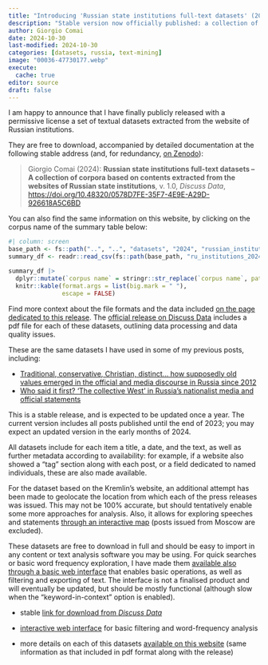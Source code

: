 ```yaml
---
title: "Introducing 'Russian state institutions full-text datasets' (2024 edition)"
description: "Stable version now officially published: a collection of corpora based on textual contents extracted from the websites of Russian state institutions"
author: Giorgio Comai
date: 2024-10-30
last-modified: 2024-10-30
categories: [datasets, russia, text-mining]
image: "00036-47730177.webp"
execute: 
  cache: true
editor: source
draft: false
---
```


I am happy to announce that I have finally publicly released with a permissive license a set of textual datasets extracted from the website of Russian institutions.

They are free to download, accompanied by detailed documentation at the following stable address (and, for redundancy, [on Zenodo](https://doi.org/10.5281/zenodo.14012169)):

> Giorgio Comai (2024): **Russian state institutions full-text datasets – A collection of corpora based on contents extracted from the websites of Russian state institutions**, v. 1.0, *Discuss Data*, <https://doi.org/10.48320/0578D7FE-35F7-4E9E-A29D-926618A5C6BD>

You can also find the same information on this website, by clicking on the corpus name of the summary table below:

```r
#| column: screen
base_path <- fs::path("..", "..", "datasets", "2024", "russian_institutions_2024")
summary_df <- readr::read_csv(fs::path(base_path, "ru_institutions_2024_summary_stats.csv"))

summary_df |> 
  dplyr::mutate(`corpus name` = stringr::str_replace(`corpus name`, pattern = stringr::fixed("]("), replacement = stringr::str_c("](", base_path,"/"))) |> 
  knitr::kable(format.args = list(big.mark = " "),
               escape = FALSE)
```

Find more context about the file formats and the data included [on the page dedicated to this release](../datasets/2024/russian_institutions_2024/). The [official release on Discuss Data](https://doi.org/10.48320/0578D7FE-35F7-4E9E-A29D-926618A5C6BD) includes a pdf file for each of these datasets, outlining data processing and data quality issues.

These are the same datasets I have used in some of my previous posts, including:

-   [Traditional, conservative, Christian, distinct… how supposedly old values emerged in the official and media discourse in Russia since 2012](2023-05-conservative-traditional-values-russia)
-   [Who said it first? ‘The collective West’ in Russia’s nationalist media and official statements](2023-03-who-says-it-first-nationalist-media-kremlin)

This is a stable release, and is expected to be updated once a year. The current version includes all posts published until the end of 2023; you may expect an updated version in the early months of 2024.

All datasets include for each item a title, a date, and the text, as well as further metadata according to availability: for example, if a website also showed a "tag" section along with each post, or a field dedicated to named individuals, these are also made available.

For the dataset based on the Kremlin's website, an additional attempt has been made to geolocate the location from which each of the press releases was issued. This may not be 100% accurate, but should tentatively enable some more approaches for analysis. Also, it allows for exploring speeches and statements [through an interactive map](../datasets/2024/russian_institutions_2024/kremlin.ru_ru_2024/kremlin.ru_ru_2024_posts_by_location.html) (posts issued from Moscow are excluded).

These datasets are free to download in full and should be easy to import in any content or text analysis software you may be using. For quick searches or basic word frequency exploration, I have made them [available also through a basic web interface](https://explore.tadadit.xyz/2024/ru_institutions_2024/) that enables basic operations, as well as filtering and exporting of text. The interface is not a finalised product and will eventually be updated, but should be mostly functional (although slow when the "keyword-in-context" option is enabled).

::: callout-tip
-   stable [link for download from *Discuss Data*](https://doi.org/10.48320/0578D7FE-35F7-4E9E-A29D-926618A5C6BD)

-   [interactive web interface](https://explore.tadadit.xyz/2024/ru_institutions_2024/) for basic filtering and word-frequency analysis

-   more details on each of this datasets [available on this website](../datasets/2024/russian_institutions_2024/) (same information as that included in pdf format along with the release)
:::
